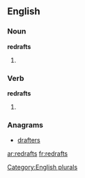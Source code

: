 ==English==

===Noun===
'''redrafts'''

# {{plural of |[[redraft]]}}

===Verb===
'''redrafts'''

# {{third-person singular of|[[redraft]]}}

===Anagrams===
* [[drafters#English|drafters]]

[[Category:English plurals]]

[[ar:redrafts]]
[[fr:redrafts]]